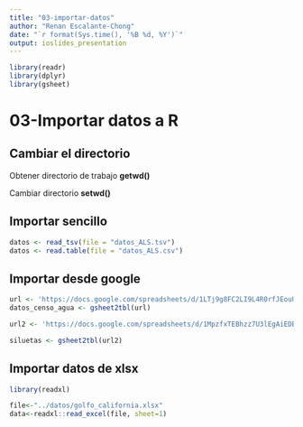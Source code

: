 ```yaml
---
title: "03-importar-datos"
author: "Renan Escalante-Chong"
date: "`r format(Sys.time(), '%B %d, %Y')`"
output: ioslides_presentation
---
```


```r
library(readr)
library(dplyr)
library(gsheet)
```

# 03-Importar datos a R

## Cambiar el directorio

Obtener directorio de trabajo **getwd()**

Cambiar directorio **setwd()**

## Importar sencillo

```r
datos <- read_tsv(file = "datos_ALS.tsv")
datos <- read.table(file = "datos_ALS.csv")
```


## Importar desde google

```r

url <- 'https://docs.google.com/spreadsheets/d/1LTj9g8FC2LI9L4R0rfJEouU40QUq9hU523o8-EbQ_K8/edit?usp=sharing'
datos_censo_agua <- gsheet2tbl(url)

url2 <- 'https://docs.google.com/spreadsheets/d/1MpzfxTEBhzz7U3lEgAiEDBGBhj0R4KjOGRoED3hRpC4/edit?usp=sharing'

siluetas <- gsheet2tbl(url2)

```


## Importar datos de xlsx

```r
library(readxl)

file<-"../datos/golfo_california.xlsx"
data<-readxl::read_excel(file, sheet=1)
```

